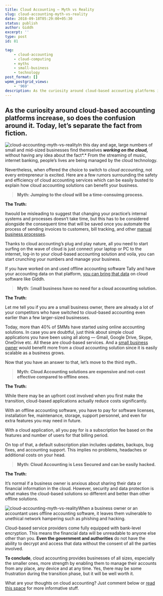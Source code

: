 ```yaml
---
title: Cloud Accounting — Myth vs Reality
slug: cloud-accounting-myth-vs-reality
date: 2018-09-18T05:29:00+05:30
status: publish
author: Giddh
excerpt: ''
type: post
id: 81

tag:
    - cloud-accounting
    - cloud-computing
    - myths
    - small-business
    - technology
post_format: []
wpmm_postgrid_views:
    - '969'
description: As the curiosity around cloud-based accounting platforms increase, so does the confusion around it. Today, let’s separate the fact from fiction.
---
```

As the curiosity around cloud-based accounting platforms increase, so does the confusion around it. Today, let’s separate the fact from fiction.
------------------------------------------------------------------------------------------------------------------------------------------------

<img class="wp-block-image size-large" src = "https://miro.medium.com/max/1355/1*Axh_bthyOdCmbqvzAlHxRQ.jpeg" alt="cloud-accounting-myth-vs-reality" />In this day and age, large numbers of small and mid-sized businesses find themselves ***working on the cloud,*** without having any idea about the fact*.* From the streaming of music, internet banking, people’s lives are being managed by the cloud technology.

Nevertheless, when offered the choice to switch to *cloud accounting*, not every entrepreneur is excited. Here are a few rumors surrounding the safety and efficiency of cloud accounting services which can be easily busted to explain how cloud accounting solutions can benefit your business.

> **Myth: Jumping to the cloud will be a time-consuimg process.**

**The Truth:**

Itwould be misleading to suggest that changing your practice’s internal systems and processes doesn’t take time, but this has to be considered alongside the consequent time that will be saved once you automate the process of sending invoices to customers, bill tracking, and other [manual business processes](https://giddh.com/blog/why-you-need-freedom-from-the-clutter-of-spreadsheets).

Thanks to cloud accounting’s plug and play nature, all you need to start surfing on the wave of cloud is just connect your laptop or PC to the internet, log-in to your cloud-based accounting solution and voila, you can start crunching your numbers and manage your business.

If you have worked on and used offline accounting software Tally and have your accounting data on that platform, [you can bring that data](https://giddh.com/help/sync-with-tally-1591360375828781) on cloud software like Giddh.

> **Myth**: S**mall business have no need for a cloud accounting solution.**

**The Truth:**

Let me tell you if you are a small business owner, there are already a lot of your competitors who have switched to cloud-based accounting even earlier than a few larger-sized businesses.

Today, more than 40% of SMMs have started using online accounting solutions. In case you are doubtful, just think about simple cloud applications you have been using all along — Gmail, Google Drive, Skype, OneDrive etc. All these are cloud-based services. And a [small business owner](https://giddh.com/blog/own-a-small-business-here-are-5-ways-online-accounting-software-can-benefit-you) would benefit more from a cloud accounting solution since it is easily scalable as a business grows.

Now that you have an answer to that, let’s move to the third myth..

> **Myth: Cloud Accounting solutions are expensive and not-cost effective compared to offline ones.**

**The Truth:**

While there may be an upfront cost involved when you first make the transition, cloud-based applications actually reduce costs significantly.

With an offline accounting software, you have to pay for software licenses, installation fee, maintenance, storage, support personnel, and even for extra features you may need in future.

With a cloud application, all you pay for is a subscription fee based on the features and number of users for that billing period.

On top of that, a default subscription plan includes updates, backups, bug fixes, and accounting support. This implies no problems, headaches or additional costs on your head.

> **Myth: Cloud Accounting is Less Secured and can be easily hacked.**

**The Truth:**

It’s normal if a business owner is anxious about sharing their data or financial information in the cloud. However, security and data protection is what makes the cloud-based solutions so different and better than other offline solutions.

<img class="wp-block-image size-large" src = "https://miro.medium.com/max/704/1*IE3SJnLVGpFLzHY83POGpQ.jpeg" alt="cloud-accounting-myth-vs-reality" />When a business owner or an accountant uses offline accounting software, it leaves them vulnerable to unethical network hampering such as phishing and hacking.

Cloud-based service providers come fully equipped with bank-level encryption. This means the financial data will be unreadable to anyone else other than you. **Even the government and authorities** do not have the ability to decrypt and access that data without the consent of all the parties involved.

**To conclude**, cloud accounting provides businesses of all sizes, especially the smaller ones, more strength by enabling them to manage their accounts from any place, any device and at any time. Yes, there may be some frustration during the transition phase, but it will be well worth it.

What are your thoughts on cloud accounting? Just comment below or [read this space](https://giddh.com/blog) for more informative stuff.